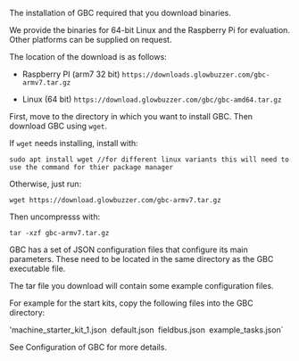 
The installation of GBC required that you download binaries.

We provide the binaries for 64-bit Linux and the Raspberry Pi for evaluation. Other platforms can be supplied on request.

The location of the download is as follows:

* Raspberry PI (arm7 32 bit)
`https://downloads.glowbuzzer.com/gbc-armv7.tar.gz`

* Linux (64 bit)
`https://download.glowbuzzer.com/gbc/gbc-amd64.tar.gz`

First, move to the directory in which you want to install GBC. Then download GBC using `wget`.

If `wget` needs installing, install with:
```shell
sudo apt install wget //for different linux variants this will need to use the command for thier package manager
```

Otherwise, just run:
```shell
wget https://download.glowbuzzer.com/gbc-armv7.tar.gz
```

Then uncompresss with:
```shell
tar -xzf gbc-armv7.tar.gz
```

GBC has a set of JSON configuration files that configure its main parameters. These need to be located in the same directory as the GBC executable file.

The tar file you download will contain some example configuration files.

For example for the start kits, copy the following files into the GBC directory:

'machine_starter_kit_1.json`
`default.json`
`fieldbus.json`
`example_tasks.json`


See <Link to="/docs/gbc/configuration"> Configuration of GBC</Link> for more details.
